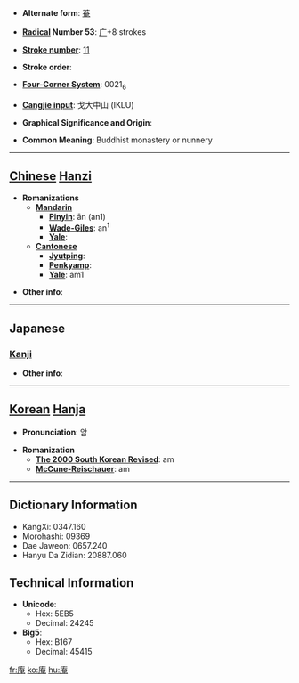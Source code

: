 * '''Alternate form''': [[菴]]

* '''[[Wiktionary:Chinese radical index| Radical]] Number 53''': [[Wiktionary:Chinese radical index 广|广]]+8 strokes

* '''[[Wiktionary:Chinese total strokes index|Stroke number]]''': [[Wiktionary:Chinese total strokes index 11|11]]

* '''Stroke order''': 

* '''[[Wiktionary:Chinese four corner index|Four-Corner System]]''': 0021<sub>6</sub>

* '''[[Wiktionary:Chinese Cangjie index|Cangjie input]]''': 戈大中山 (IKLU)

* '''Graphical Significance and Origin''': 

* '''Common Meaning''': Buddhist monastery or nunnery

----

== [[Chinese]] [[Hanzi]] ==

* '''Romanizations'''
** '''[[Mandarin]]'''
*** '''[[Pinyin]]''': ān (an1)
*** '''[[Wade-Giles]]''': an<sup>1</sup>
*** '''[[Yale]]''': 
** '''[[Cantonese]]'''
*** '''[[Jyutping]]''':
*** '''[[Penkyamp]]''': 
*** '''[[Yale]]''': am1

* '''Other info''': 

----

==Japanese==
===[[Kanji]]===
{{kanji|on readings=[[あん]] (an)
|kun readings=[[いおり]] (iori)
}}

* '''Other info''':  

----

== [[Korean]] [[Hanja]] ==

* '''Pronunciation''': 암

* '''Romanization'''
** '''[[The 2000 South Korean Revised Romanization|The 2000 South Korean Revised]]''': am
** '''[[McCune-Reischauer]]''': am

----

== Dictionary Information ==

* KangXi: 0347.160
* Morohashi: 09369
* Dae Jaweon: 0657.240
* Hanyu Da Zidian: 20887.060

== Technical Information ==

* '''Unicode''':
** Hex: 5EB5
** Decimal: 24245
* '''Big5''':
** Hex: B167
** Decimal: 45415

[[fr:庵]]
[[ko:庵]]
[[hu:庵]]